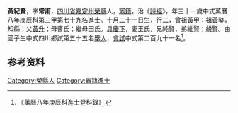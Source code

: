 {{明清人物信息框
| 姓名 = 黃紀賢
| 原名 =
| 圖片名稱= 
| 圖片大小 =
| 圖片說明 = 
| 最高職務 =
| 國家 = 大明 
| 爵位 =
| 籍貫 = [[四川省|四川省]][[嘉定州_(明朝)|嘉定州]][[榮縣|榮縣]]
| 族裔 = 
| 旗籍 = 
| 字號 = 
| 諡號 =
| 出生日期 = 十月二十一日
| 出生地點 =
| 逝世日期 = 
| 逝世地點 =
| 墓葬 =
| 配偶 = 王氏
| 親屬 = 曾祖[[黃甲|黃甲]]，祖[[黃鏊|黃鏊]]，父[[黃升|黃升]]，母曹氏；繼母田氏
| 出身 =
* 萬曆八年庚辰科進士
| 經歷 =
| 著作 =  
*
*
*
}}
'''黃紀賢'''{{BD|1550年||1609年||}}，字'''常甫'''，[[四川省|四川省]][[嘉定州_(明朝)|嘉定州]][[榮縣|榮縣]]人，[[竈籍|竈籍]]，治《[[詩經|詩經]]》，年三十一歲中式萬曆八年庚辰科第三甲第七十九名進士。十月二十一日生，行二，曾祖[[黃甲|黃甲]]；祖[[黃鏊|黃鏊]]，知縣；父[[黃升|黃升]]；母曹氏；繼母田氏。[[具慶下|具慶下]]，妻王氏，兄純賢，弟紕賢；綐賢。由國子生中式四川鄉試第五十五名[[舉人|舉人]]，[[會試|會試]]中式第二百九十一名<ref>《萬曆八年庚辰科進士登科錄》</ref>。

== 参考资料 ==
{{reflist}}

{{萬曆八年庚辰科殿试金榜}}

{{Authority control}}

{{DEFAULTSORT:}}
[[Category:榮縣人|Category:榮縣人]]
[[Category:竈籍進士|Category:竈籍進士]]


{{明朝人物小作品}}